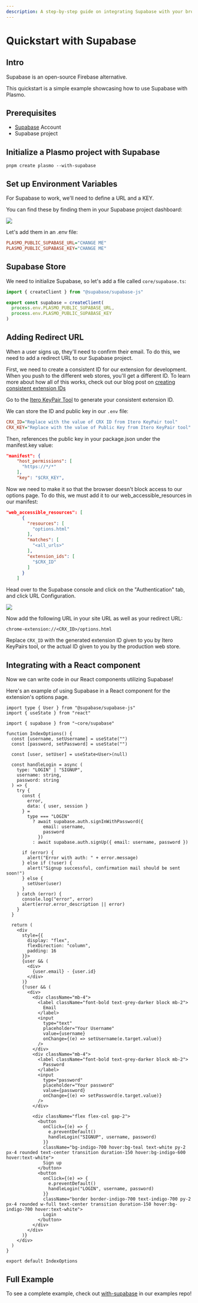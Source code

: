 ```yaml
---
description: A step-by-step guide on integrating Supabase with your browser extension.
---
```


# Quickstart with Supabase

## Intro

Supabase is an open-source Firebase alternative.

This quickstart is a simple example showcasing how to use Supabase with Plasmo.

## Prerequisites

- [Supabase](https://supabase.com) Account
- Supabase project

## Initialize a Plasmo project with Supabase

```
pnpm create plasmo --with-supabase
```

## Set up Environment Variables

For Supabase to work, we'll need to define a URL and a KEY.

You can find these by finding them in your Supabase project dashboard:

![](@screenshots/supabase-config.png)

Let's add them in an .env file:

```ini filename=".env"
PLASMO_PUBLIC_SUPABASE_URL="CHANGE ME"
PLASMO_PUBLIC_SUPABASE_KEY="CHANGE ME"
```

## Supabase Store

We need to initialize Supabase, so let's add a file called `core/supabase.ts`:

```ts filename="core/supabase.ts"
import { createClient } from "@supabase/supabase-js"

export const supabase = createClient(
  process.env.PLASMO_PUBLIC_SUPABASE_URL,
  process.env.PLASMO_PUBLIC_SUPABASE_KEY
)
```

## Adding Redirect URL

When a user signs up, they'll need to confirm their email. To do this, we need to add a redirect URL to our Supabase project.

First, we need to create a consistent ID for our extension for development. When you push to the different web stores, you'll get a different ID. To learn more about how all of this works, check out our blog post on [creating consistent extension IDs](https://www.plasmo.com/blog/posts/how-to-create-a-consistent-id-for-your-chrome-extension)

Go to the [Itero KeyPair Tool](https://itero.plasmo.com/tools/generate-keypairs) to generate your consistent extension ID.

We can store the ID and public key in our `.env` file:

```ini filename=".env"
CRX_ID="Replace with the value of CRX ID from Itero KeyPair tool"
CRX_KEY="Replace with the value of Public Key from Itero KeyPair tool"
```

Then, references the public key in your package.json under the manifest.key value:

```json
"manifest": {
    "host_permissions": [
      "https://*/*"
    ],
    "key": "$CRX_KEY",
```

Now we need to make it so that the browser doesn't block access to our options page. To do this, we must add it to our web_accessible_resources in our manifest:

```json
"web_accessible_resources": [
      {
        "resources": [
          "options.html"
        ],
        "matches": [
          "<all_urls>"
        ],
        "extension_ids": [
          "$CRX_ID"
        ]
      }
    ]
```

Head over to the Supabase console and click on the "Authentication" tab, and click URL Configuration.

![](@screenshots/supabase-redirect.png)

Now add the following URL in your site URL as well as your redirect URL:

```text
chrome-extension://<CRX_ID>/options.html
```

Replace `CRX_ID` with the generated extension ID given to you by Itero KeyPairs tool, or the actual ID given to you by the production web store.

## Integrating with a React component

Now we can write code in our React components utilizing Supabase!

Here's an example of using Supabase in a React component for the extension's options page.

```tsx filename="options.tsx"
import type { User } from "@supabase/supabase-js"
import { useState } from "react"

import { supabase } from "~core/supabase"

function IndexOptions() {
  const [username, setUsername] = useState("")
  const [password, setPassword] = useState("")

  const [user, setUser] = useState<User>(null)

  const handleLogin = async (
    type: "LOGIN" | "SIGNUP",
    username: string,
    password: string
  ) => {
    try {
      const {
        error,
        data: { user, session }
      } =
        type === "LOGIN"
          ? await supabase.auth.signInWithPassword({
              email: username,
              password
            })
          : await supabase.auth.signUp({ email: username, password })

      if (error) {
        alert("Error with auth: " + error.message)
      } else if (!user) {
        alert("Signup successful, confirmation mail should be sent soon!")
      } else {
        setUser(user)
      }
    } catch (error) {
      console.log("error", error)
      alert(error.error_description || error)
    }
  }

  return (
    <div
      style={{
        display: "flex",
        flexDirection: "column",
        padding: 16
      }}>
      {user && (
        <div>
          {user.email} - {user.id}
        </div>
      )}
      {!user && (
        <div>
          <div className="mb-4">
            <label className="font-bold text-grey-darker block mb-2">
              Email
            </label>
            <input
              type="text"
              placeholder="Your Username"
              value={username}
              onChange={(e) => setUsername(e.target.value)}
            />
          </div>
          <div className="mb-4">
            <label className="font-bold text-grey-darker block mb-2">
              Password
            </label>
            <input
              type="password"
              placeholder="Your password"
              value={password}
              onChange={(e) => setPassword(e.target.value)}
            />
          </div>

          <div className="flex flex-col gap-2">
            <button
              onClick={(e) => {
                e.preventDefault()
                handleLogin("SIGNUP", username, password)
              }}
              className="bg-indigo-700 hover:bg-teal text-white py-2 px-4 rounded text-center transition duration-150 hover:bg-indigo-600 hover:text-white">
              Sign up
            </button>
            <button
              onClick={(e) => {
                e.preventDefault()
                handleLogin("LOGIN", username, password)
              }}
              className="border border-indigo-700 text-indigo-700 py-2 px-4 rounded w-full text-center transition duration-150 hover:bg-indigo-700 hover:text-white">
              Login
            </button>
          </div>
        </div>
      )}
    </div>
  )
}

export default IndexOptions
```

## Full Example

To see a complete example, check out [with-supabase](https://github.com/PlasmoHQ/examples/tree/main/with-supabase) in our examples repo!
